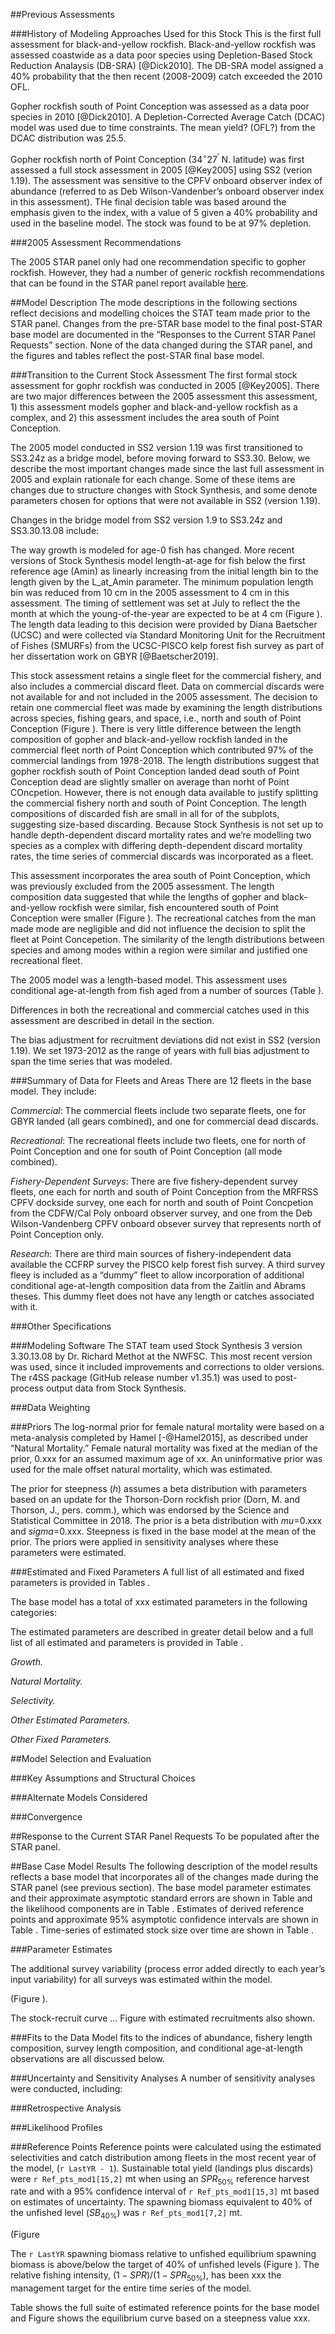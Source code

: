 

<!-- ***********HISTORY AND CURRENT ASSESSMENT***************************** -->
##Previous Assessments

###History of Modeling Approaches Used for this Stock
This is the first full assessment for black-and-yellow rockfish. Black-and-yellow 
rockfish was assessed coastwide as a data poor species using Depletion-Based 
Stock Reduction Analaysis (DB-SRA) [@Dick2010]. The DB-SRA model assigned a 
40% probability that the then recent (2008-2009) catch exceeded the 2010 OFL.

Gopher rockfish south of Point Conception was assessed as a data poor species in 2010 
[@Dick2010].  A Depletion-Corrected Average Catch (DCAC) model was used due to time 
constraints. The mean yield? (OFL?) from the DCAC distribution was 25.5.

Gopher rockfish north of Point Conception ($34^\circ 27^\prime$ N. latitude) 
was first assessed a full stock assessment in 2005 [@Key2005] using SS2 (verion 1.19). 
The assessment was sensitive to the CPFV onboard observer index of abundance (referred 
to as Deb Wilson-Vandenber's onboard observer index in this assessment). THe final decision 
table was based around the emphasis given to the index, with a value of 5 given a 40% 
probability and used in the baseline model. The stock was found to be at 97% depletion. 



###2005 Assessment Recommendations

The 2005 STAR panel only had one recommendation specific to gopher rockfish. However, they 
had a number of generic rockfish recommendations that can be found in the STAR panel report 
available [here](https://www.pcouncil.org/groundfish/stock-assessments/by-species/gopher-rockfish/).

\begin{description}[style=unboxed]

  \item[Recommendation 1: Additional length and age composition data should be 
  collected for gopher rockfish. This would help to characterize spatial and possibly 
  temporal variation in growth] \hfill \\

   2019 STAT response: Additional age and length data have been collected from a number of 
   sources, the majority of which have been fishery-independent studies, including 
   two master's theses focused on gopher rockfish.  Only a handful of otoliths have been 
   collected for gopher rockfish south of Point Conception.  Additional length composition 
   data are available since the last assessment.
   
\end{description}


<!-- ************************MODEL DESCRIPTION***************************** -->
##Model Description
The mode descriptions in the following sections reflect decisions and modelling 
choices the STAT team made prior to the STAR panel.  Changes from the pre-STAR 
base model to the final post-STAR base model are documented in the "Responses 
to the Current STAR Panel Requests" section.  None of the data changed during 
the STAR panel, and the figures and tables reflect the post-STAR final base model.

###Transition to the Current Stock Assessment
The first formal stock assessment for gophr rockfish was conducted in 2005 [@Key2005]. 
There are two major differences between the 2005 assessment this assessment, 1) 
this assessment models gopher and black-and-yellow rockfish as a complex, and 2) 
this assessment includes the area south of Point Conception.

The 2005 model conducted in SS2 version 1.19 was first transitioned 
to SS3.24z as a bridge model, before moving forward to SS3.30. Below, we describe the 
most important changes made since the last full assessment in 2005 
and explain rationale for each change.  Some of these items are changes due to structure 
changes with Stock Synthesis, and some denote parameters chosen for options that were not
available in SS2 (version 1.19).

Changes in the bridge model from SS2 version 1.9 to SS3.24z and SS3.30.13.08 include:


The way growth is modeled for age-0 fish has changed.  More recent versions of Stock Synthesis 
model length-at-age for fish below the first reference age (Amin) as linearly increasing 
from the initial length bin to the length given by the L_at_Amin parameter. The minimum population 
length bin was reduced from 10 cm in the 2005 assessment to 4 cm in this assessment.  The timing of 
settlement was set at July to reflect the the month at which the young-of-the-year are expected to 
be at 4 cm (Figure \ref{fig:SMURF_lengths}).  The length data leading to this decision were 
provided by Diana Baetscher (UCSC) and were collected via Standard Monitoring Unit for the 
Recruitment of Fishes (SMURFs) from the UCSC-PISCO kelp forest fish survey as part of her dissertation 
work on GBYR [@Baetscher2019].

This stock assessment retains a single fleet for the commercial fishery, and also 
includes a commercial discard fleet.  Data on commercial discards were not available 
for and not included in the 2005 assessment.  The decision to retain one commercial 
fleet was made by examining the length distributions across species, fishing gears, 
and space, i.e., north and south of Point Conception 
(Figure \ref{fig:Comm_lengths_justification}). There is very little difference between 
the length composition of gopher and black-and-yellow rockfish landed in the commercial 
fleet north of Point Conception which contributed 97% of the commercial landings 
from 1978-2018.  The length distributions suggest that gopher rockfish south of 
Point Conception landed dead south of Point Conception dead are slightly smaller 
on average than norht of Point COncpetion.  However, there is not enough data 
available to justify splitting the commercial fishery north and south of Point 
Conception.  The length compositions of discarded fish are small in all for of 
the subplots, suggesting size-based discarding.  Because Stock Synthesis is
not set up to handle depth-dependent discard mortality rates and we're modelling 
two species as a complex with differing depth-dependent discard mortality rates,
the time series of commercial discards was incorporated as a fleet.

This assessment incorporates the area south of Point Conception, which was previously 
excluded from the 2005 assessment.  The length composition data suggested that while 
the lengths of gopher and black-and-yellow rockfish were similar, fish encountered 
south of Point Conception were smaller (Figure \ref{fig:Rec_lengths_justification}).
The recreational catches from the man made mode are negligible and did not influence 
the decision to split the fleet at Point Concepetion. The similarity of the length 
distributions between species and among modes within a region were similar and justified 
one recreational fleet.

The 2005 model was a length-based model.  This assessment uses conditional age-at-length from 
fish aged from a number of sources (Table \ref{tab:Age_data}).

Differences in both the recreational and commercial catches used in this assessment are described 
in detail in the \ref{fishery-information} section.

The bias adjustment for recruitment deviations did not exist in SS2 (version 1.19). We set 
1973-2012 as the range of years with full bias adjustment to span the time series 
that was modeled.





###Summary of Data for Fleets and Areas
There are 12 fleets in the base model.  They include:

*Commercial*: The commercial fleets include two separate fleets, one for GBYR landed 
(all gears combined), and one for commercial dead discards.

*Recreational*: The recreational fleets include two fleets, one for north of Point 
Conception and one for south of Point Conception (all mode combined).

*Fishery-Dependent Surveys*: There are five fishery-dependent survey fleets, one each for 
north and south of Point Conception from the MRFRSS CPFV dockside survey, one each for 
north and south of Point Concpetion from the CDFW/Cal Poly onboard observer survey, and 
one from the Deb Wilson-Vandenberg CPFV onboard obsever survey that represents north of 
Point Conception only.

*Research*: There are third main sources of fishery-independent data available the CCFRP survey 
the PISCO kelp forest fish survey. A third survey fleey is included as a "dummy" fleet to allow 
incorporation of additional conditional age-at-length composition data from the Zaitlin and 
Abrams theses.  This dummy fleet does not have any length or catches associated with it.


###Other Specifications


###Modeling Software
The STAT team used Stock Synthesis 3 version 3.30.13.08 by Dr. Richard Methot at 
the NWFSC. This most recent version was used, since it included 
improvements and corrections to older versions.  The r4SS package 
(GitHub release number v1.35.1) was used to post-process output data from Stock
Synthesis. 

###Data Weighting


###Priors
The log-normal prior for female natural mortality were based on a meta-analysis 
completed by Hamel [-@Hamel2015], as described under “Natural Mortality.” Female 
natural mortality was fixed at the median of the prior, 0.xxx for an assumed
maximum age of xx.  An uninformative prior was used for the male offset natural 
mortality, which was estimated.

The prior for steepness (*h*) assumes a beta distribution with parameters based on an update for the 
Thorson-Dorn rockfish prior (Dorn, M. and Thorson, J., pers. comm.), which was endorsed by the Science 
and Statistical Committee in 2018.  The prior is a beta distribution with $mu$=0.xxx and $sigma$=0.xxx.
Steepness is fixed in the base model at the mean of the prior. The priors were applied in sensitivity analyses where these parameters were estimated.



###Estimated and Fixed Parameters
A full list of all estimated and fixed parameters is provided in Tables 
\ref{tab:model_params}. 

The base model has a total of xxx estimated parameters in the following categories:

\begin{itemize}
  \item xxx,
  \item xxx
  \item xxx, and
  \item xxx selectivity parameters
\end{itemize}

The estimated parameters are described in greater detail below and a full list of 
all estimated and parameters is provided in Table \ref{tab:model_params}.

_Growth._ 

_Natural Mortality._ 

_Selectivity._  


_Other Estimated Parameters._ 

_Other Fixed Parameters._ 



##Model Selection and Evaluation


###Key Assumptions and Structural Choices


###Alternate Models Considered


###Convergence


##Response to the Current STAR Panel Requests
To be populated after the STAR panel.

\begin{description}[style=sameline]

\item[Request No. 1: ] \hfill \\
  
\textbf{Rationale:} xxx   
    
\textbf{STAT Response:} xxx


\item[Request No. 2: ] \hfill \\


\textbf{Rationale:} xxx 


\textbf{STAT Response:} xxx
    

\item[Request No. 3: ] \hfill \\

\textbf{Rationale:} x.  
    
  
\textbf{STAT Response:} xxx

\item[Request No. 4: ] \hfill \\

\textbf{Rationale:} xxx 
    
    
\textbf{STAT Response:} xxx


\item[Request No. 5: ] \hfill \\

\textbf{Rationale:} xxx
  
\textbf{STAT Response:} xxx  
    


\end{description}

<!-- *********************MODEL 1 RESULTS********************************** -->
##Base Case Model Results 
The following description of the model results reflects a base model that 
incorporates all of the changes made during the STAR panel (see previous section). 
The base model parameter estimates and their approximate asymptotic standard errors 
are shown in Table \ref{tab:model_params} and the likelihood components are in 
Table \ref{tab:like_components}.  Estimates of derived reference points and 
approximate 95% asymptotic confidence intervals are shown in Table \ref{tab:Ref_pts_mod1}.
Time-series of estimated stock size over time are shown in Table \ref{tab:Timeseries_mod1}.



###Parameter Estimates

The additional survey variability (process error added directly to each year's input 
variability) for all surveys was estimated within the model.  



(Figure \ref{fig:ts11_Age-0_recruits_(1000s)_with_95_asymptotic_intervals} ). 

The stock-recruit curve ... Figure \ref{fig:SR_curve2} with estimated recruitments also 
shown. 

###Fits to the Data
Model fits to the indices of abundance, fishery length composition, survey length 
composition, and conditional age-at-length observations are all discussed below.  

\ref{appendix-a.-detailed-fits-to-length-composition-data}

###Uncertainty and Sensitivity Analyses
A number of sensitivity analyses were conducted, including:

\begin{enumerate}

  \item Sensitivity 1
  
  \item Sensitivity 2
  
  \item Sensitivity 3
  
  \item Sensitivity 4
  
  \item Sensitivity 5, etc/
  
  
\end{enumerate}





###Retrospective Analysis



###Likelihood Profiles



###Reference Points
Reference points were calculated using the estimated selectivities and catch distribution 
among fleets in the most recent year of the model, (`r LastYR - 1`). Sustainable total 
yield (landings plus discards) were `r Ref_pts_mod1[15,2]` mt when using an $SPR_{50\%}$ 
reference harvest rate and with a 95% confidence interval of `r Ref_pts_mod1[15,3]` mt 
based on estimates of uncertainty. The spawning biomass equivalent to 40% of the unfished 
level ($SB_{40\%}$) was `r Ref_pts_mod1[7,2]` mt. 


(Figure \ref{fig:ts7_Spawning_biomass_(mt)_with_95_asymptotic_intervals_intervals}

The `r LastYR` spawning biomass relative to unfished equilibrium spawning biomass 
is above/below the target of 40% of unfished 
levels (Figure \ref{fig:ts9_Spawning_depletion_with_95_asymptotic_intervals_intervals}). 
The relative fishing intensity, $(1-SPR)/(1-SPR_{50\%})$, has been xxx the management target 
for the entire time series of the model. 

Table \ref{tab:Ref_pts_mod1} shows the full suite of estimated reference points for the base 
model and Figure \ref{fig:yield1_yield_curve} shows the equilibrium curve based on a 
steepness value xxx.



